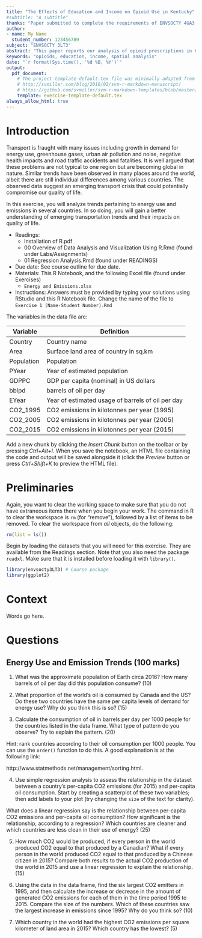 ```yaml
---
title: "The Effects of Education and Income on Opioid Use in Kentucky"
#subtitle: "A subtitle"
thanks: "Paper submitted to complete the requirements of ENVSOCTY 4GA3 Applied Spatial Statistics; with additional edits by Antonio Paez for this version."
author:
- name: My Name
  student_number: 123456789
subject: "ENVSOCTY 3LT3"
abstract: "This paper reports our analysis of opioid prescriptions in Kentucky, USA, and its relationship with income and education at the level of counties. Data were obtained from the Washington Post database and the US Census."
keywords: "opioids, education, income, spatial analysis"
date: "`r format(Sys.time(), '%d %B, %Y')`"
output:
  pdf_document:
    # The project-template-default.tex file was minimally adapted from Steven V. Miller's template for academic manuscripts. See:
    # http://svmiller.com/blog/2016/02/svm-r-markdown-manuscript/
    # https://github.com/svmiller/svm-r-markdown-templates/blob/master/svm-latex-ms.tex
    template: exercise-template-default.tex
always_allow_html: true
---
```



# Introduction

Transport is fraught with many issues including growth in demand for energy use, greenhouse gases, urban air pollution and noise, negative health impacts and road traffic accidents and fatalities. It is well argued that these problems are not typical to one region but are becoming global in nature. Similar trends have been observed in many places around the world, albeit there are still individual differences among various countries. The observed data suggest an emerging transport crisis that could potentially compromise our quality of life.

In this exercise, you will analyze trends pertaining to energy use and emissions in several countries. In so doing, you will gain a better understanding of emerging transportation trends and their impacts on quality of life.

* Readings:
    + Installation of R.pdf
    + 00 Overview of Data Analysis and Visualization Using R.Rmd (found under Labs/Assignments)
    + 01 Regression Analysis.Rmd (found under READINGS)
* Due date:	See course outline for due date.
* Materials: This R Notebook, and the following Excel file (found under Exercises)
    + `Energy and Emissions.xlsx`
* Instructions:	Answers must be provided by typing your solutions using RStudio and this R Notebook file. Change the name of the file to `Exercise 1 (Name-Student Number).Rmd`

The variables in the data file are:

Variable | Definition
-- | --
Country	| Country name
Area | Surface land area of country in sq.km
Population | Population
PYear | Year of estimated population
GDPPC | GDP per capita (nominal) in US dollars
bblpd | barrels of oil per day
EYear | Year of estimated usage of barrels of oil per day
CO2_1995 | CO2 emissions in kilotonnes per year (1995)
CO2_2005 | CO2 emissions in kilotonnes per year (2005)
CO2_2015 | CO2 emissions in kilotonnes per year (2015)

Add a new chunk by clicking the *Insert Chunk* button on the toolbar or by pressing *Ctrl+Alt+I*. When you save the notebook, an HTML file containing the code and output will be saved alongside it (click the *Preview* button or press *Ctrl+Shift+K* to preview the HTML file).

# Preliminaries

Again, you want to clear the working space to make sure that you do not have extraneous items there when you begin your work. The command in R to clear the workspace is `rm` (for "remove"), followed by a list of items to be removed. To clear the workspace from _all_ objects, do the following:

```r
rm(list = ls())
```

Begin by loading the datasets that you will need for this exercise. They are available from the Readings section. Note that you also need the package `readxl`. Make sure that it is installed before loading it with `library()`. 

```r
library(envsocty3LT3) # Course package
library(ggplot2)
```

# Context

Words go here.

# Questions

## Energy Use and Emission Trends (100 marks)

1.	What was the approximate population of Earth circa 2016? How many barrels of oil per day did this population consume? (10)


2.	What proportion of the world's oil is consumed by Canada and the US? Do these two countries have the same per capita levels of demand for energy use? Why do you think this is so? (15)


3.	Calculate the consumption of oil in barrels per day per 1000 people for the countries listed in the data frame. What type of pattern do you observe? Try to explain the pattern. (20)

Hint: rank countries according to their oil consumption per 1000 people. You can use the `order()` function to do this. A good explanation is at the following link:

http://www.statmethods.net/management/sorting.html.

4. Use simple regression analysis to assess the relationship in the dataset between a country's per-capita CO2 emissions (for 2015) and per-capita oil consumption. Start by creating a scatterplot of these two variables; then add labels to your plot (try changing the `size` of the text for clarity). 

What does a linear regression say is the relationship between per-capita CO2 emissions and per-capita oil consumption? How significant is the relationship, according to a regression? Which countries are cleaner and which countries are less clean in their use of energy? (25)

5. How much CO2 would be produced, if every person in the world produced CO2 equal to that produced by a Canadian? What if every person in the world produced CO2 equal to that produced by a Chinese citizen in 2015? Compare both results to the actual CO2 production of the world in 2015 and use a linear regression to explain the relationship. (15)

6.	Using the data in the data frame, find the six largest CO2 emitters in 1995, and then calculate the increase or decrease in the amount of generated CO2 emissions for each of them in the time period 1995 to 2015. Compare the size of the numbers. Which of these countries saw the largest increase in emissions since 1995? Why do you think so? (10)

7.	Which country in the world had the highest CO2 emissions per square kilometer of land area in 2015? Which country has the lowest? (5) 
